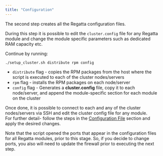 ```yaml
---
title: "Configuration"
---
```


The second step creates all the Regatta configuration files. 

During this step it is possible to edit the `cluster.config` file for any Regatta module and change the module specific parameters such as dedicated RAM capacity etc.

Continue by running:

```
./setup_cluster.sh distribute rpm config
```

- `distribute` flag - copies the RPM packages from the host where the script is executed to each of the cluster nodes/servers
- `rpm` flag - installs the RPM packages on each node/server
- `config` flag - Generates a **cluster.config** file, copy it to each node/server, and append the module-specific section for each module on the cluster

Once done, it is possible to connect to each and any of the cluster nodes/servers via SSH and edit the cluster config file for any module.\
For further detail- follow the steps in the [Configuration File](https://docs.regatta.dev/self-hosted-deployment/manual-deployment/configuration-file/configuration-file) section and apply the desired changes. 

<Note>
   Note that the script opened the ports that appear in the configuration files for all Regatta
  modules, prior to this stage. So, if you decide to change ports, you also will need to update the
  firewall prior to executing the next step. 
</Note>
